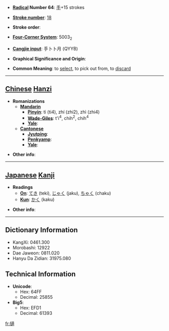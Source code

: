 * '''[[Wiktionary:Chinese radical index| Radical]] Number 64''': [[Wiktionary:Chinese radical index 手|手]]+15 strokes

* '''[[Wiktionary:Chinese total strokes index|Stroke number]]''': [[Wiktionary:Chinese total strokes index 18|18]]

* '''Stroke order''': 

* '''[[Wiktionary:Chinese four corner index|Four-Corner System]]''': 5003<sub>2</sub>

* '''[[Wiktionary:Chinese Cangjie index|Cangjie input]]''': 手卜卜月 (QYYB)

* '''Graphical Significance and Origin''': 

* '''Common Meaning''': to [[select]], to pick out from, to [[discard]]

----

== [[Chinese]] [[Hanzi]] ==

* '''Romanizations'''
** '''[[Mandarin]]'''
*** '''[[Pinyin]]''': tì (ti4), zhí (zhi2), zhì (zhi4)
*** '''[[Wade-Giles]]''': t'i<sup>4</sup>, chih<sup>2</sup>, chih<sup>4</sup>
*** '''[[Yale]]''': 
** '''[[Cantonese]]'''
*** '''[[Jyutping]]''':
*** '''[[Penkyamp]]''': 
*** '''[[Yale]]''': 

* '''Other info''': 

----

== [[Japanese]] [[Kanji]] ==

* '''Readings'''
** '''[[On]]''': [[てき]] (teki), [[じゃく]] (jaku), [[ちゃく]] (chaku)
** '''[[Kun]]''': [[かく]] (kaku)

* '''Other info''':  

----

== Dictionary Information ==

* KangXi: 0461.300
* Morobashi: 12922
* Dae Jaweon: 0811.020
* Hanyu Da Zidian: 31975.080

== Technical Information ==

* '''Unicode''':
** Hex: 64FF
** Decimal: 25855
* '''Big5''':
** Hex: EFD1
** Decimal: 61393

[[fr:擿]]